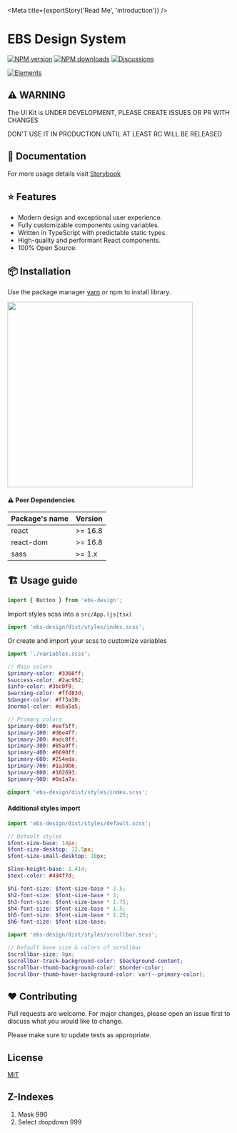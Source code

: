 
<Meta title={exportStory('Read Me', 'introduction')} />

# EBS Design System

[![NPM version][npm-image]][npm-url]
[![NPM downloads][download-image]][download-url]
[![Discussions][discussions-image]][discussions-url]

[![Elements][elements-image]][elements-url]

[npm-image]: http://img.shields.io/npm/v/ebs-design.svg?style=flat-square
[npm-url]: http://npmjs.org/package/ebs-design
[elements-image]: https://i.ibb.co/gMSWhYM/Elements-1.png
[elements-url]: https://ebs-integrator.github.io/ebs-design/
[download-image]: https://img.shields.io/npm/dm/ebs-design.svg?style=flat-square
[download-url]: https://npmjs.org/package/ebs-design
[discussions-image]: https://img.shields.io/badge/discussions-on%20github-blue?style=flat-square
[discussions-url]: https://github.com/ebs-integrator/ebs-design/discussions

## ⚠️ WARNING

The UI Kit is UNDER DEVELOPMENT, PLEASE CREATE ISSUES OR PR WITH CHANGES

DON'T USE IT IN PRODUCTION UNTIL AT LEAST RC WILL BE RELEASED

## 🧾 Documentation

For more usage details visit [Storybook](https://ebs-integrator.github.io/ebs-design/)

## ⭐ Features

- Modern design and exceptional user experience.
- Fully customizable components using variables.
- Written in TypeScript with predictable static types.
- High-quality and performant React components.
- 100% Open Source.

## 📦 Installation

Use the package manager [yarn](https://classic.yarnpkg.com/en/docs/install/#debian-stable) or npm to install library.

<img width="415px" src="https://nodei.co/npm/ebs-design.png?downloads=true&downloadRank=true&stars=true" />

#### ⚠️ Peer Dependencies

| Package's name | Version        |
| -------------- | -------------- |
| react          | >= 16.8        |
| react-dom      | >= 16.8        |
| sass           | >= 1.x         |

## 🏗️ Usage guide

```javascript
import { Button } from 'ebs-design';
```

Import styles scss into a `src/App.(js|tsx)`

```javascript
import 'ebs-design/dist/styles/index.scss';
```

Or create and import your scss to customize variables

```javascript
import './variables.scss';
```

```scss
// Main colors
$primary-color: #3366ff;
$success-color: #2ac952;
$info-color: #3bc0f9;
$warning-color: #ffd83d;
$danger-color: #ff3a30;
$normal-color: #a5a5a5;

// Primary colors
$primary-000: #eef5ff;
$primary-100: #d6e4ff;
$primary-200: #adc8ff;
$primary-300: #85a9ff;
$primary-400: #6690ff;
$primary-600: #254eda;
$primary-700: #1a39b6;
$primary-800: #102693;
$primary-900: #0a1a7a;

@import 'ebs-design/dist/styles/index.scss';
```

#### Additional styles import

```javascript
import 'ebs-design/dist/styles/default.scss';
```

```scss
// Default styles
$font-size-base: 14px;
$font-size-desktop: 12.5px;
$font-size-small-desktop: 10px;

$line-height-base: 1.414;
$text-color: #494f7d;

$h1-font-size: $font-size-base * 2.5;
$h2-font-size: $font-size-base * 2;
$h3-font-size: $font-size-base * 1.75;
$h4-font-size: $font-size-base * 1.5;
$h5-font-size: $font-size-base * 1.25;
$h6-font-size: $font-size-base;
```

```javascript
import 'ebs-design/dist/styles/scrollbar.scss';
```

```scss
// Default base size & colors of scrollbar
$scrollbar-size: 8px;
$scrollbar-track-background-color: $background-content;
$scrollbar-thumb-background-color: $border-color;
$scrollbar-thumb-hover-background-color: var(--primary-color);
```

## ❤️ Contributing

Pull requests are welcome. For major changes, please open an issue first to discuss what you would like to change.

Please make sure to update tests as appropriate.

## License

[MIT](https://choosealicense.com/licenses/mit/)

## Z-Indexes

1. Mask 990
2. Select dropdown 999
